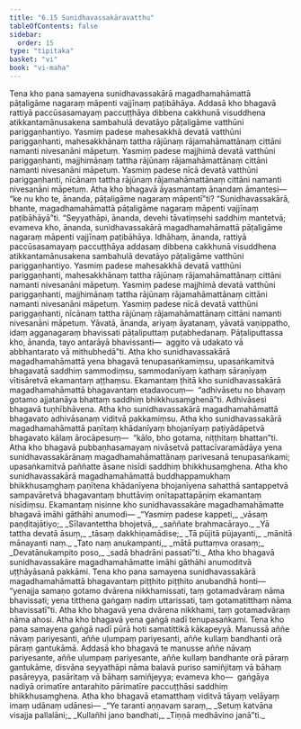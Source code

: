 ```yaml
---
title: "6.15 Sunidhavassakāravatthu"
tableOfContents: false
sidebar:
  order: 15
type: "tipitaka"
basket: "vi"
book: "vi-maha"
---
```



<DynamicBreadcrumb />

<Division number="286" book="vi-maha" e="ch" v="3" p="323">

<Paragraph number="1297" book="vi-maha">
Tena kho pana samayena sunidhavassakārā magadhamahāmattā pāṭaligāme nagaraṃ māpenti vajjīnaṃ paṭibāhāya. Addasā kho bhagavā rattiyā paccūsasamayaṃ paccuṭṭhāya dibbena cakkhunā visuddhena atikkantamānusakena sambahulā devatāyo pāṭaligāme vatthūni pariggaṇhantiyo. Yasmiṃ padese mahesakkhā devatā vatthūni pariggaṇhanti, mahesakkhānaṃ tattha rājūnaṃ rājamahāmattānaṃ cittāni namanti nivesanāni māpetuṃ. Yasmiṃ padese majjhimā devatā vatthūni pariggaṇhanti, majjhimānaṃ tattha rājūnaṃ rājamahāmattānaṃ cittāni namanti nivesanāni māpetuṃ. Yasmiṃ padese nīcā devatā vatthūni pariggaṇhanti, nīcānaṃ tattha rājūnaṃ rājamahāmattānaṃ cittāni namanti nivesanāni māpetuṃ.
</Paragraph>

<Paragraph number="1298" book="vi-maha">
Atha kho bhagavā āyasmantaṃ ānandaṃ āmantesi—  “ke nu kho te, ānanda, pāṭaligāme nagaraṃ māpentī”ti? “Sunidhavassakārā, bhante, magadhamahāmattā pāṭaligāme nagaraṃ māpenti vajjīnaṃ paṭibāhāyā”ti. “Seyyathāpi, ānanda, devehi tāvatiṃsehi saddhiṃ mantetvā; evameva kho, ānanda, sunidhavassakārā magadhamahāmattā pāṭaligāme nagaraṃ māpenti vajjīnaṃ paṭibāhāya. Idhāhaṃ, ānanda, rattiyā paccūsasamayaṃ paccuṭṭhāya addasaṃ dibbena cakkhunā visuddhena atikkantamānusakena sambahulā devatāyo pāṭaligāme vatthūni pariggaṇhantiyo. Yasmiṃ padese mahesakkhā devatā vatthūni pariggaṇhanti, mahesakkhānaṃ tattha rājūnaṃ rājamahāmattānaṃ cittāni namanti nivesanāni māpetuṃ. Yasmiṃ padese majjhimā devatā vatthūni pariggaṇhanti, majjhimānaṃ tattha rājūnaṃ rājamahāmattānaṃ cittāni namanti nivesanāni māpetuṃ. Yasmiṃ padese nīcā devatā vatthūni pariggaṇhanti, nīcānaṃ tattha rājūnaṃ rājamahāmattānaṃ cittāni namanti nivesanāni māpetuṃ. Yāvatā, ānanda, ariyaṃ āyatanaṃ, yāvatā vaṇippatho, idaṃ agganagaraṃ bhavissati pāṭaliputtaṃ puṭabhedanaṃ. Pāṭaliputtassa kho, ānanda, tayo antarāyā bhavissanti—  aggito vā udakato vā abbhantarato vā mithubhedā”ti.
</Paragraph>

<Paragraph number="1299" book="vi-maha">
Atha kho sunidhavassakārā magadhamahāmattā yena bhagavā tenupasaṅkamiṃsu, upasaṅkamitvā bhagavatā saddhiṃ sammodiṃsu, sammodanīyaṃ kathaṃ sāraṇīyaṃ vītisāretvā ekamantaṃ aṭṭhaṃsu. Ekamantaṃ ṭhitā kho sunidhavassakārā magadhamahāmattā bhagavantaṃ etadavocuṃ—  “adhivāsetu no bhavaṃ gotamo ajjatanāya bhattaṃ saddhiṃ bhikkhusaṃghenā”ti. Adhivāsesi bhagavā tuṇhībhāvena. Atha kho sunidhavassakārā magadhamahāmattā bhagavato adhivāsanaṃ viditvā pakkamiṃsu. Atha kho sunidhavassakārā magadhamahāmattā paṇītaṃ khādanīyaṃ bhojanīyaṃ paṭiyādāpetvā bhagavato kālaṃ ārocāpesuṃ—  “kālo, bho gotama, niṭṭhitaṃ bhattan”ti. Atha kho bhagavā pubbaṇhasamayaṃ nivāsetvā pattacīvaramādāya yena sunidhavassakārānaṃ magadhamahāmattānaṃ parivesanā tenupasaṅkami; upasaṅkamitvā paññatte āsane nisīdi saddhiṃ bhikkhusaṃghena. Atha kho sunidhavassakārā magadhamahāmattā buddhappamukhaṃ bhikkhusaṃghaṃ paṇītena khādanīyena bhojanīyena sahatthā santappetvā sampavāretvā bhagavantaṃ bhuttāviṃ onītapattapāṇiṃ ekamantaṃ nisīdiṃsu. Ekamantaṃ nisinne kho sunidhavassakāre magadhamahāmatte bhagavā imāhi gāthāhi anumodi—
</Paragraph>

<Paragraph number="1300" type="verses" book="vi-maha">
_“Yasmiṃ padese kappeti,_  
_vāsaṃ paṇḍitajātiyo;_  
_Sīlavantettha bhojetvā,_  
_saññate brahmacārayo._  

</Paragraph>

<Paragraph number="1301" type="verses" book="vi-maha">
_Yā tattha devatā āsuṃ,_  
_tāsaṃ dakkhiṇamādise;_  
_Tā pūjitā pūjayanti,_  
_mānitā mānayanti naṃ._  

</Paragraph>

<Paragraph number="1302" type="verses" book="vi-maha">
_Tato naṃ anukampanti,_  
_mātā puttaṃva orasaṃ;_  
_Devatānukampito poso,_  
_sadā bhadrāni passatī”ti._  

</Paragraph>

<Paragraph number="1303" book="vi-maha">
Atha kho bhagavā sunidhavassakāre magadhamahāmatte imāhi gāthāhi anumoditvā uṭṭhāyāsanā pakkāmi.
</Paragraph>

<Paragraph number="1304" book="vi-maha">
Tena kho pana samayena sunidhavassakārā magadhamahāmattā bhagavantaṃ piṭṭhito piṭṭhito anubandhā honti—  “yenajja samaṇo gotamo dvārena nikkhamissati, taṃ gotamadvāraṃ nāma bhavissati; yena titthena gaṅgaṃ nadiṃ uttarissati, taṃ gotamatitthaṃ nāma bhavissatī”ti.
</Paragraph>

<Paragraph number="1305" book="vi-maha">
Atha kho bhagavā yena dvārena nikkhami, taṃ gotamadvāraṃ nāma ahosi. Atha kho bhagavā yena gaṅgā nadī tenupasaṅkami. Tena kho pana samayena gaṅgā nadī pūrā hoti samatittikā kākapeyyā. Manussā aññe nāvaṃ pariyesanti, aññe uḷumpaṃ pariyesanti, aññe kullaṃ bandhanti orā pāraṃ gantukāmā.
</Paragraph>

<Paragraph number="1306" book="vi-maha">
Addasā kho bhagavā te manusse aññe nāvaṃ pariyesante, aññe uḷumpaṃ pariyesante, aññe kullaṃ bandhante orā pāraṃ gantukāme, disvāna seyyathāpi nāma balavā puriso samiñjitaṃ vā bāhaṃ pasāreyya, pasāritaṃ vā bāhaṃ samiñjeyya; evameva kho—  gaṅgāya nadiyā orimatīre antarahito pārimatīre paccuṭṭhāsi saddhiṃ bhikkhusaṃghena.
</Paragraph>

<Paragraph number="1307" book="vi-maha">
Atha kho bhagavā etamatthaṃ viditvā tāyaṃ velāyaṃ imaṃ udānaṃ udānesi—
</Paragraph>

<Paragraph number="1308" type="verses" book="vi-maha">
_“Ye taranti aṇṇavaṃ saraṃ,_  
_Setuṃ katvāna visajja pallalāni;_  
_Kullañhi jano bandhati,_  
_Tiṇṇā medhāvino janā”ti._
</Paragraph>
</Division>